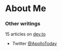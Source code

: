 # About Me

### Other writings

15 articles on [dev.to](https://dev.to/apollotoday)

- Twitter [@ApolloToday](https://twitter.com/ApolloToday)
